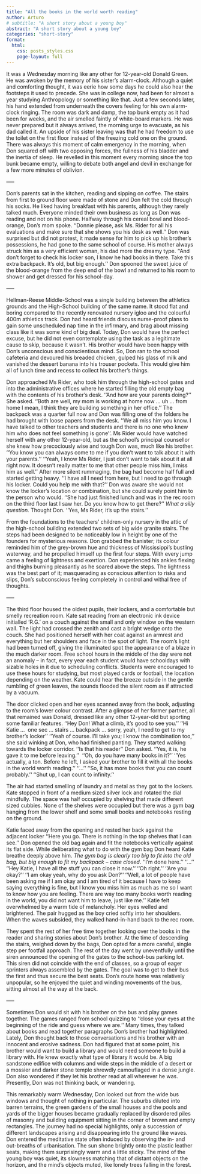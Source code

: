 ```yaml
---
title: "All the books in the world worth reading"
author: Arturo
# subtitle:	"A short story about a young boy"
abstract: "A short story about a young boy"
categories: "short-story" 
format:
  html:
    css: posts_styles.css
    page-layout: full
---
```


It was a Wednesday morning like any other for 12-year-old Donald Green. He was awoken by the memory of his sister’s alarm-clock. Although a quiet and comforting thought, it was eerie how some days he could also hear the footsteps it used to precede. She was in college now, had been for almost a year studying Anthropology or something like that. Just a few seconds later, his hand extended from underneath the covers feeling for his own alarm-clock ringing. The room was dark and damp, the top bunk empty as it had been for weeks, and the air smelled faintly of white-board markers. He was never prepared but it always arrived, the morning urge to evacuate, as his dad called it. An upside of his sister leaving was that he had freedom to use the toilet on the first floor instead of the freezing cold one on the ground. There was always this moment of calm emergency in the morning, when Don squared off with two opposing forces, the fullness of his bladder and the inertia of sleep. He revelled in this moment every morning since the top bunk became empty, willing to debate both angel and devil in exchange for a few more minutes of oblivion.

—–

Don’s parents sat in the kitchen, reading and sipping on coffee. The stairs from first to ground floor were made of stone and Don felt the cold through his socks. He liked having breakfast with his parents, although they rarely talked much. Everyone minded their own business as long as Don was reading and not on his phone. Halfway through his cereal bowl and blood-orange, Don’s mom spoke. ‘‘Donnie please, ask Ms. Rider for all his evaluations and make sure that she shows you his desk as well.’’ Don was surprised but did not protest, it made sense for him to pick up his brother’s possessions, he had gone to the same school of course. His mother always struck him as a very efficient woman, his dad more the dreamy type. ‘‘And don’t forget to check his locker son, I know he had books in there. Take this extra backpack. It’s old, but big enough.’’ Don spooned the sweet juice of the blood-orange from the deep end of the bowl and returned to his room to shower and get dressed for his school-day.

—–

Hellman-Reese Middle-School was a single building between the athletics grounds and the High-School building of the same name. It stood flat and boring compared to the recently renovated nursery igloo and the colourful 400m athletics track. Don had heard friends discuss nurse-proof plans to gain some unscheduled nap time in the infirmary, and brag about missing class like it was some kind of big deal. Today, Don would have the perfect excuse, but he did not even contemplate using the task as a legitimate cause to skip, because it wasn’t. His brother would have been happy with Don’s unconscious and conscientious mind. So, Don ran to the school cafeteria and devoured his breaded chicken, gulped his glass of milk and vanished the dessert banana into his trouser pockets. This would give him all of lunch time and recess to collect his brother’s things.

Don approached Ms Rider, who took him through the high-school gates and into the administrative offices where he started filling the old empty bag with the contents of his brother’s desk. ‘‘And how are your parents doing?’’ She asked. ‘‘Both are well, my mom is working at home now … uh … from home I mean, I think they are building something in her office.’’ The backpack was a quarter full now and Don was filling one of the folders he had brought with loose papers from the desk. ‘‘We all miss him you know. I have talked to other teachers and students and there is no one who knew him who does not feel something is gone’’. Ms Rider would have watched herself with any other 12-year-old, but as the school’s principal counsellor she knew how precociously wise and tough Don was, much like his brother. ‘‘You know you can always come to me if you don’t want to talk about it with your parents.’’ ‘‘Yeah, I know Ms Rider, I just don’t want to talk about it at all right now. It doesn’t really matter to me that other people miss him, I miss him as well.’’ After more silent rummaging, the bag had become half full and started getting heavy. ‘‘I have all I need from here, but I need to go through his locker. Could you help me with that?’’ Don was aware she would not know the locker’s location or combination, but she could surely point him to the person who would. ‘‘She had just finished lunch and was in the rec room on the third floor last I saw her. Do you know how to get there?’’ *What a silly question.* Thought Don. ‘‘Yes, Ms Rider, it’s up the stairs.’’

From the foundations to the teachers’ children-only nursery in the attic of the high-school building extended two sets of big wide granite stairs. The steps had been designed to be noticeably low in height by one of the founders for mysterious reasons. Don grabbed the banister; its colour reminded him of the grey-brown hue and thickness of Mississippi’s bustling waterway, and he propelled himself up the first four steps. With every jump came a feeling of lightness and exertion. Don experienced his ankles flexing and thighs burning pleasantly as he soared above the steps. The lightness was the best part of it; masquerading as conscious attention to risks and slips, Don’s subconscious feeling completely in control and withal free of thoughts.

—–

The third floor housed the oldest pupils, their lockers, and a comfortable but smelly recreation room. Kate sat reading from an electronic ink device initialled ‘R.G.’ on a couch against the small and only window on the western wall. The light had crossed the zenith and cast a bright wedge onto the couch. She had positioned herself with her coat against an armrest and everything but her shoulders and face in the spot of light. The room’s light had been turned off, giving the illuminated spot the appearance of a blaze in the much darker room. Free school hours in the middle of the day were not an anomaly – in fact, every year each student would have schooldays with sizable holes in it due to scheduling conflicts. Students were encouraged to use these hours for studying, but most played cards or football, the location depending on the weather. Kate could hear the breeze outside in the gentle rumbling of green leaves, the sounds flooded the silent room as if attracted by a vacuum.

The door clicked open and her eyes scanned away from the book, adjusting to the room’s lower colour contrast. After a glimpse of her former partner, all that remained was Donald, dressed like any other 12-year-old but sporting some familiar features. ‘‘Hey Don! What a climb, it’s good to see you.’’ ‘‘Hi Katie …  one sec … stairs … backpack … sorry, yeah, I need to get to my brother’s locker’’ ‘‘Yeah of course. I’ll take you; I know the combination too,’’ she said winking at Don, who had finished panting. They started walking towards the locker corridor. ‘‘Is that his reader’’ Don asked. ‘‘Yes, it is, he gave it to me before leaving.’’  ‘‘Oh, do you have many books in it?’’ ‘‘Yes actually, a ton. Before he left, I asked your brother to fill it with all the books in the world worth reading.’‘ ‘‘…’‘ ‘‘So, it has more books that you can count probably.’‘ ‘‘Shut up, I can count to infinity.’‘

The air had started smelling of laundry and metal as they got to the lockers. Kate stopped in front of a medium sized silver lock and rotated the dial mindfully. The space was half occupied by shelving that made different sized cubbies. None of the shelves were occupied but there was a gym bag hanging from the lower shelf and some small books and notebooks resting on the ground.

Katie faced away from the opening and rested her back against the adjacent locker ‘‘Here you go. There is nothing in the top shelves that I can see.’’ Don opened the old bag again and fit the notebooks vertically against its flat side. While deliberating what to do with the gym bag Don heard Katie breathe deeply above him. *The gym bag is clearly too big to fit into the old bag, but big enough to fit my backpack –* *case closed*. ‘‘I’m done here.’‘ ‘‘…’‘ ‘‘Hey Katie, I have all the stuff you can close it now.’‘ ‘‘Oh right.’‘ ‘‘Are you okay?’‘ ‘‘I am okay yeah, why do you ask Don?’‘ ‘‘Well, a lot of people have been asking me if I am okay and I am tired of it because I have to keep saying everything is fine, but I know you miss him as much as me so I want to know how you are feeling. There are way too many books worth reading in the world, you did not want him to leave, just like me.’’ Katie felt overwhelmed by a warm tide of melancholy. Her eyes welled and brightened. The pair hugged as the boy cried softly into her shoulders. When the waves subsided, they walked hand-in-hand back to the rec room.

They spent the rest of her free time together looking over the books in the reader and sharing stories about Don’s brother. At the time of descending the stairs, weighed down by the bags, Don opted for a more careful, single step per footfall approach. The rest of the day went by uneventfully until the siren announced the opening of the gates to the school-bus parking lot. This siren did not coincide with the end of classes, so a group of eager sprinters always assembled by the gates. The goal was to get to their bus the first and thus secure the best seats. Don’s route home was relatively unpopular, so he enjoyed the quiet and winding movements of the bus, sitting almost all the way at the back.

—–

Sometimes Don would sit with his brother on the bus and play games together. The games ranged from school quizzing to ‘‘close your eyes at the beginning of the ride and guess where we are.’’ Many times, they talked about books and read together paragraphs Don’s brother had highlighted. Lately, Don thought back to those conversations and his brother with an innocent and erosive sadness. Don had figured that at some point, his brother would want to build a library and would need someone to build a library with. He knew exactly what type of library it would be. A big sandstone edifice with columns and wide steps in the middle of a desert or a mossier and darker stone temple shrewdly camouflaged in a dense jungle. Don also wondered if they let his brother read at all wherever he was. Presently, Don was not thinking back, or wandering.

This remarkably warm Wednesday, Don looked out from the wide bus windows and thought of nothing in particular. The suburbs diluted into barren terrains, the green gardens of the small houses and the pools and yards of the bigger houses became gradually replaced by disordered piles of masonry and building equipment sitting in the corner of brown and empty rectangles. The journey had no special highlights, only a succession of different landscapes arising and disappearing into the ground like waves. Don entered the meditative state often induced by observing the in- and out-breaths of urbanisation. The sun shone brightly onto the plastic leather seats, making them surprisingly warm and a little sticky. The mind of the young boy was quiet, its slowness matching that of distant objects on the horizon, and the mind’s objects muted, like lonely trees falling in the forest.
